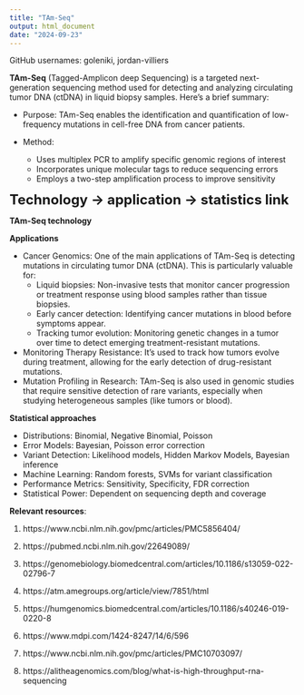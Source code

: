 ---
title: "TAm-Seq"
output: html_document
date: "2024-09-23"
---

GitHub usernames: goleniki, jordan-villiers

**TAm-Seq** (Tagged-Amplicon deep Sequencing) is a targeted next-generation sequencing method used for detecting and analyzing circulating tumor DNA (ctDNA) in liquid biopsy samples. Here's a brief summary:

- Purpose: TAm-Seq enables the identification and quantification of low-frequency mutations in cell-free DNA from cancer patients.

- Method:
  - Uses multiplex PCR to amplify specific genomic regions of interest
  - Incorporates unique molecular tags to reduce sequencing errors
  - Employs a two-step amplification process to improve sensitivity

<font size="5">**Technology -> application -> statistics link**</font> 

**TAm-Seq technology**

**Applications**

- Cancer Genomics: One of the main applications of TAm-Seq is detecting mutations in circulating tumor DNA (ctDNA). This is particularly valuable for:
    - Liquid biopsies: Non-invasive tests that monitor cancer progression or treatment response using blood samples rather than tissue biopsies.
    - Early cancer detection: Identifying cancer mutations in blood before symptoms appear.
    - Tracking tumor evolution: Monitoring genetic changes in a tumor over time to detect emerging treatment-resistant mutations.
- Monitoring Therapy Resistance: It’s used to track how tumors evolve during treatment, allowing for the early detection of drug-resistant mutations.
- Mutation Profiling in Research: TAm-Seq is also used in genomic studies that require sensitive detection of rare variants, especially when studying heterogeneous samples (like tumors or blood).

**Statistical approaches**

- Distributions: Binomial, Negative Binomial, Poisson
- Error Models: Bayesian, Poisson error correction
- Variant Detection: Likelihood models, Hidden Markov Models, Bayesian inference
- Machine Learning: Random forests, SVMs for variant classification
- Performance Metrics: Sensitivity, Specificity, FDR correction
- Statistical Power: Dependent on sequencing depth and coverage

**Relevant resources**:

1. https://www.ncbi.nlm.nih.gov/pmc/articles/PMC5856404/

2. https://pubmed.ncbi.nlm.nih.gov/22649089/

3. https://genomebiology.biomedcentral.com/articles/10.1186/s13059-022-02796-7

4. https://atm.amegroups.org/article/view/7851/html

5. https://humgenomics.biomedcentral.com/articles/10.1186/s40246-019-0220-8

6. https://www.mdpi.com/1424-8247/14/6/596

7. https://www.ncbi.nlm.nih.gov/pmc/articles/PMC10703097/

8. https://alitheagenomics.com/blog/what-is-high-throughput-rna-sequencing


